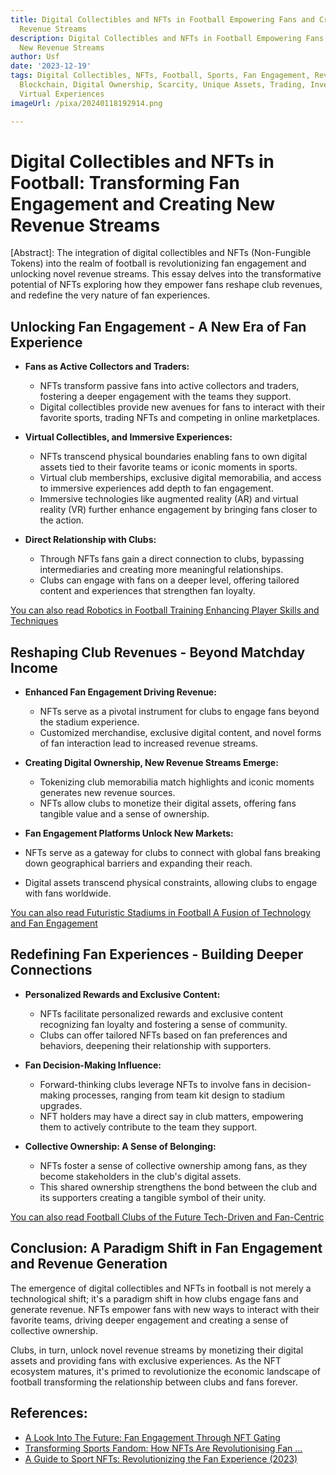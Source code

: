 ```yaml
---
title: Digital Collectibles and NFTs in Football Empowering Fans and Creating New
  Revenue Streams
description: Digital Collectibles and NFTs in Football Empowering Fans and Creating
  New Revenue Streams
author: Usf
date: '2023-12-19'
tags: Digital Collectibles, NFTs, Football, Sports, Fan Engagement, Revenue Streams,
  Blockchain, Digital Ownership, Scarcity, Unique Assets, Trading, Investment, Memorabilia,
  Virtual Experiences
imageUrl: /pixa/20240118192914.png

---
```

# Digital Collectibles  and NFTs in Football: Transforming Fan Engagement and Creating New Revenue Streams

[Abstract]:  The integration of digital collectibles and NFTs (Non-Fungible Tokens) into the realm of football is  revolutionizing fan engagement and unlocking  novel revenue streams. This essay delves into the transformative potential of NFTs exploring how they empower fans reshape  club revenues, and redefine the very nature of fan experiences.

## Unlocking Fan Engagement - A New Era  of Fan Experience

- **Fans as  Active Collectors and Traders:**
   - NFTs transform passive fans  into  active  collectors and traders, fostering a deeper engagement with the  teams they support.
  - Digital collectibles provide  new avenues  for fans to interact with their favorite  sports,  trading NFTs and competing in online marketplaces.


- **Virtual Collectibles, and Immersive Experiences:**
  - NFTs transcend physical boundaries enabling fans to own  digital assets tied to their favorite teams or iconic moments in sports.
  - Virtual club memberships, exclusive digital  memorabilia, and  access to immersive experiences add depth  to fan engagement.
   - Immersive technologies like augmented  reality (AR) and  virtual reality (VR) further enhance engagement by bringing fans closer to the action.


- **Direct Relationship  with Clubs:**
  - Through NFTs fans gain  a direct connection to clubs, bypassing intermediaries and creating more meaningful relationships.
  - Clubs can engage with fans on a deeper level,  offering tailored content and experiences that strengthen fan loyalty.


[You  can also read Robotics in Football Training Enhancing Player Skills  and Techniques](Robotics%20in%20Football%20Training%20Enhancing%20Player%20Skills%20and%20Techniques)


## Reshaping Club Revenues - Beyond Matchday Income

- **Enhanced Fan Engagement Driving Revenue:**
  -  NFTs serve as a pivotal instrument for clubs to engage fans beyond the stadium experience.
  - Customized merchandise,  exclusive digital content,  and novel forms of fan interaction lead to increased revenue streams.


- **Creating Digital Ownership, New Revenue Streams Emerge:**
  - Tokenizing club memorabilia match highlights and iconic moments generates new revenue sources.
  - NFTs allow clubs to  monetize their digital assets, offering fans tangible value and a sense of ownership.


-  **Fan Engagement Platforms Unlock New  Markets:**
  - NFTs serve as  a  gateway for clubs to connect with global  fans breaking down geographical barriers and expanding  their  reach.
  -  Digital  assets transcend physical constraints, allowing clubs to engage with fans worldwide.


[You can also  read Futuristic Stadiums in Football A Fusion of Technology and Fan Engagement](Futuristic%20Stadiums%20in%20Football%20A%20Fusion%20of%20Technology%20and%20Fan%20Engagement)


## Redefining Fan Experiences - Building Deeper Connections

- **Personalized Rewards and  Exclusive  Content:**
  - NFTs facilitate personalized rewards and exclusive content  recognizing fan loyalty and fostering a sense of community.
  -  Clubs can offer tailored NFTs  based on fan  preferences and behaviors, deepening their relationship with supporters.


- **Fan Decision-Making Influence:**
  - Forward-thinking  clubs  leverage NFTs to involve fans in decision-making processes, ranging from team kit design to stadium upgrades.
  - NFT holders may have a  direct say in club matters, empowering them to actively contribute to the  team they support.


- **Collective Ownership: A Sense of Belonging:**
  - NFTs foster a sense of collective  ownership among fans, as they become stakeholders in  the club's digital assets.
  - This shared ownership  strengthens the bond between the  club and its supporters creating a tangible symbol of their unity.


[You can also read Football Clubs  of the Future Tech-Driven  and Fan-Centric](Football%20Clubs%20of%20the%20Future%20Tech-Driven%20and%20Fan-Centric)


## Conclusion:  A Paradigm Shift in Fan Engagement and Revenue Generation

The emergence of digital collectibles and NFTs in football is not merely a technological shift; it's a paradigm shift in  how clubs engage fans and generate revenue. NFTs empower fans with new ways to interact with their favorite teams, driving deeper engagement and creating a sense of collective ownership.

Clubs, in turn, unlock novel revenue streams by monetizing their digital assets and providing  fans with exclusive experiences. As the NFT ecosystem matures, it's primed to revolutionize  the economic landscape of football transforming the relationship between clubs and fans  forever.

## References:
- [A Look Into The Future: Fan Engagement Through NFT Gating](https://worldfootballsummit.com/nft-gating/)
- [Transforming Sports Fandom: How NFTs Are Revolutionising Fan ...](https://www.linkedin.com/pulse/transforming-sports-fandom-how-nfts-revolutionising-fan-engagement-o8gwc?trk=article-ssr-frontend-pulse_more-articles_related-content-card)
- [A Guide to Sport NFTs: Revolutionizing the Fan Experience (2023)](https://www.digitalartists.com/blog/sport-nfts/)
